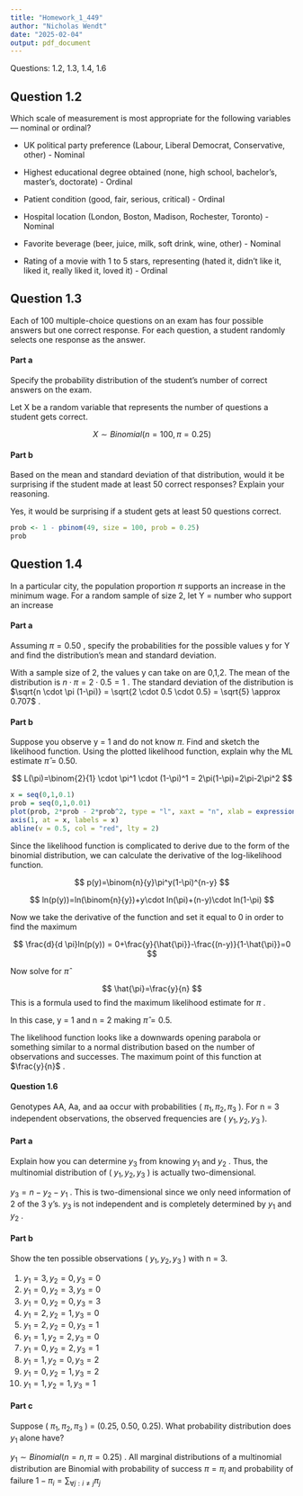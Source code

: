 ```yaml
---
title: "Homework_1_449"
author: "Nicholas Wendt"
date: "2025-02-04"
output: pdf_document
---
```


Questions: 1.2, 1.3, 1.4, 1.6

## Question 1.2

Which scale of measurement is most appropriate for the following variables — nominal or ordinal?

-   UK political party preference (Labour, Liberal Democrat, Conservative, other) - Nominal

-   Highest educational degree obtained (none, high school, bachelor’s, master’s, doctorate) - Ordinal

-   Patient condition (good, fair, serious, critical) - Ordinal

-   Hospital location (London, Boston, Madison, Rochester, Toronto) - Nominal

-   Favorite beverage (beer, juice, milk, soft drink, wine, other) - Nominal

-   Rating of a movie with 1 to 5 stars, representing (hated it, didn’t like it, liked it, really liked it, loved it) - Ordinal

## Question 1.3

Each of 100 multiple-choice questions on an exam has four possible answers but one correct response. For each question, a student randomly selects one response as the answer.

#### Part a

Specify the probability distribution of the student’s number of correct answers on the exam.

Let X be a random variable that represents the number of questions a student gets correct.

$$
X \sim Binomial(n = 100, \pi=0.25)
$$

#### Part b

Based on the mean and standard deviation of that distribution, would it be surprising if the student made at least 50 correct responses? Explain your reasoning.

Yes, it would be surprising if a student gets at least 50 questions correct.

```r
prob <- 1 - pbinom(49, size = 100, prob = 0.25)
prob
```

## Question 1.4

In a particular city, the population proportion $\pi$ supports an increase in the minimum wage. For a random sample of size 2, let Y = number who support an increase

#### Part a

Assuming $\pi = 0.50$ , specify the probabilities for the possible values y for Y and find the distribution’s mean and standard deviation.

With a sample size of 2, the values y can take on are 0,1,2. The mean of the distribution is $n \cdot \pi = 2 \cdot 0.5 = 1$ . The standard deviation of the distribution is $\sqrt{n \cdot \pi (1-\pi)} = \sqrt{2 \cdot 0.5 \cdot 0.5} = \sqrt{5} \approx 0.707$ .

#### Part b

Suppose you observe y = 1 and do not know $\pi$. Find and sketch the likelihood function. Using the plotted likelihood function, explain why the ML estimate $\hat{\pi}$ = 0.50.

$$
L(\pi)=\binom{2}{1} \cdot \pi^1 \cdot (1-\pi)^1 = 2\pi(1-\pi)=2\pi-2\pi^2
$$

```r

x = seq(0,1,0.1)
prob = seq(0,1,0.01)
plot(prob, 2*prob - 2*prob^2, type = "l", xaxt = "n", xlab = expression(pi), ylab = paste("Likelihood"))
axis(1, at = x, labels = x)
abline(v = 0.5, col = "red", lty = 2)

```

Since the likelihood function is complicated to derive due to the form of the binomial distribution, we can calculate the derivative of the log-likelihood function.

$$
p(y)=\binom{n}{y}\pi^y(1-\pi)^{n-y}
$$

$$
ln(p(y))=ln(\binom{n}{y})+y\cdot ln(\pi)+(n-y)\cdot ln(1-\pi)
$$

Now we take the derivative of the function and set it equal to 0 in order to find the maximum

$$
\frac{d}{d \pi}ln(p(y)) = 0+\frac{y}{\hat{\pi}}-\frac{(n-y)}{1-\hat{\pi}}=0
$$

Now solve for $\hat{\pi}$

$$
   \hat{\pi}=\frac{y}{n}
$$This is a formula used to find the maximum likelihood estimate for $\pi$ .

In this case, y = 1 and n = 2 making $\hat{\pi} = 0.5$.

The likelihood function looks like a downwards opening parabola or something similar to a normal distribution based on the number of observations and successes. The maximum point of this function at $\frac{y}{n}$ .

#### Question 1.6

Genotypes AA, Aa, and aa occur with probabilities ( $\pi_1,\pi_2,\pi_3$ ). For n = 3 independent observations, the observed frequencies are ( $y_1,y_2,y_3$ ).

#### Part a

Explain how you can determine $y_3$ from knowing $y_1$ and $y_2$ . Thus, the multinomial distribution of ( $y_1,y_2,y_3$ ) is actually two-dimensional.

$y_3 = n-y_2-y_1$ . This is two-dimensional since we only need information of 2 of the 3 y's. $y_3$ is not independent and is completely determined by $y_1$ and $y_2$ .

#### Part b

Show the ten possible observations ( $y_1,y_2,y_3$ ) with n = 3.

1.  $y_1 = 3, y_2 = 0, y_3 = 0$
2.  $y_1 = 0, y_2 = 3, y_3 = 0$
3.  $y_1 = 0, y_2 = 0, y_3 = 3$
4.  $y_1 = 2, y_2 = 1, y_3 = 0$
5.  $y_1 = 2, y_2 = 0, y_3 = 1$
6.  $y_1 = 1, y_2 = 2, y_3 = 0$
7.  $y_1 = 0,y_2=2,y_3 = 1$
8.  $y_1 = 1,y_2 = 0,y_3 = 2$
9.  $y_1 = 0, y_2 = 1, y_3 = 2$
10. $y_1 = 1, y_2 = 1, y_3 = 1$

#### Part c

Suppose ( $\pi_1,\pi_2,\pi_3$ ) = (0.25, 0.50, 0.25). What probability distribution does $y_1$ alone have?

$y_1 \sim Binomial(n=n, \pi=0.25)$ . All marginal distributions of a multinomial distribution are Binomial with probability of success $\pi = \pi_i$ and probability of failure $1-\pi_i = \sum_{\forall j: i\neq j} \pi_j$
